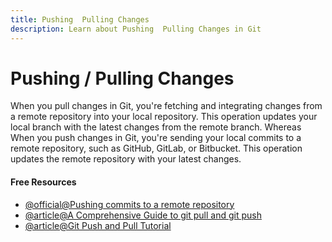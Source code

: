 ```yaml
---
title: Pushing  Pulling Changes
description: Learn about Pushing  Pulling Changes in Git
---
```


# Pushing / Pulling Changes

When you pull changes in Git, you're fetching and integrating changes from a remote repository into your local repository. This operation updates your local branch with the latest changes from the remote branch. Whereas When you push changes in Git, you're sending your local commits to a remote repository, such as GitHub, GitLab, or Bitbucket. This operation updates the remote repository with your latest changes.

#### Free Resources

- [@official@Pushing commits to a remote repository](https://docs.github.com/en/get-started/using-git/pushing-commits-to-a-remote-repository)
- [@article@A Comprehensive Guide to git pull and git push](https://dev.to/alexmercedcoder/mastering-git-a-comprehensive-guide-to-git-pull-and-git-push-2eo3)
- [@article@Git Push and Pull Tutorial](https://www.datacamp.com/tutorial/git-push-pull)

<Outlet path="3-git-branching/remote/pushing--pulling-changes" />
